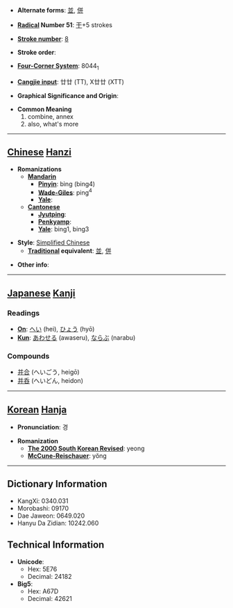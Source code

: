 * '''Alternate forms''': [[並]], [[併]]

* '''[[Wiktionary:Chinese radical index| Radical]] Number 51''': [[Wiktionary:Chinese radical index 干|干]]+5 strokes

* '''[[Wiktionary:Chinese total strokes index|Stroke number]]''': [[Wiktionary:Chinese total strokes index 8|8]]

* '''Stroke order''': 

* '''[[Wiktionary:Chinese four corner index|Four-Corner System]]''': 8044<sub>1</sub>

* '''[[Wiktionary:Chinese Cangjie index|Cangjie input]]''': 廿廿 (TT), X廿廿 (XTT)

* '''Graphical Significance and Origin''': 

* '''Common Meaning'''
*#combine, annex
*# also, what's more


----

== [[Chinese]] [[Hanzi]] ==

* '''Romanizations'''
** '''[[Mandarin]]'''
*** '''[[Pinyin]]''': bìng (bing4)
*** '''[[Wade-Giles]]''': ping<sup>4</sup>
*** '''[[Yale]]''': 
** '''[[Cantonese]]'''
*** '''[[Jyutping]]''':
*** '''[[Penkyamp]]''': 
*** '''[[Yale]]''': bing1, bing3

* '''Style''': [[Simplified Chinese]] 
** '''[[Traditional Chinese|Traditional]] equivalent''': [[並]], [[併]]

* '''Other info''': 

----

== [[Japanese]] [[Kanji]] ==

===Readings===
* '''[[On]]''': [[へい]] (hei), [[ひょう]] (hyō)
* '''[[Kun]]''': [[あわせる]] (awaseru), [[ならぶ]] (narabu)
===Compounds===
*[[并合]] (へいごう, heigō)
*[[并呑]] (へいどん, heidon)
----

== [[Korean]] [[Hanja]] ==

* '''Pronunciation''': 경

* '''Romanization'''
** '''[[The 2000 South Korean Revised Romanization|The 2000 South Korean Revised]]''': yeong
** '''[[McCune-Reischauer]]''': yŏng

----

== Dictionary Information ==

* KangXi: 0340.031
* Morobashi: 09170
* Dae Jaweon: 0649.020
* Hanyu Da Zidian: 10242.060

== Technical Information ==

* '''Unicode''':
** Hex: 5E76
** Decimal: 24182
* '''Big5''':
** Hex: A67D
** Decimal: 42621